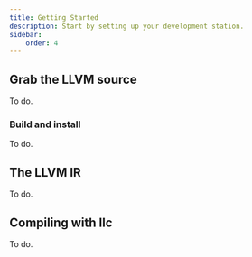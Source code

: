 ```yaml
---
title: Getting Started
description: Start by setting up your development station.
sidebar:
    order: 4
---
```


## Grab the LLVM source
To do.
### Build and install
To do.

## The LLVM IR
To do.

## Compiling with llc
To do.
